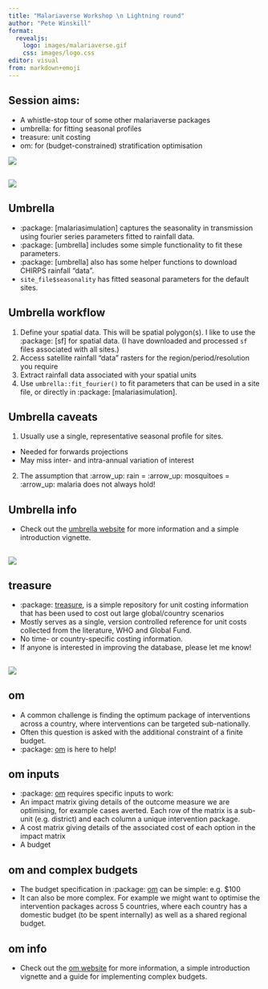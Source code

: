 ```yaml
---
title: "Malariaverse Workshop \n Lightning round"
author: "Pete Winskill"
format:
  revealjs:
    logo: images/malariaverse.gif
    css: images/logo.css
editor: visual
from: markdown+emoji
---
```


## Session aims:

-   A whistle-stop tour of some other malariaverse packages
-   umbrella: for fitting seasonal profiles
-   treasure: unit costing
-   om: for (budget-constrained) stratification optimisation

![](images/Guinea-Pig-bald.jpg){fig-align="center"}

## 

![](images/umbrella.png){fig-align="center"}

## Umbrella

-   :package: \[malariasimulation\] captures the seasonality in transmission using fourier series parameters fitted to rainfall data.
-   :package: \[umbrella\] includes some simple functionality to fit these parameters.
-   :package: \[umbrella\] also has some helper functions to download CHIRPS rainfall "data".
-   `site_file$seasonality` has fitted seasonal parameters for the default sites.

## Umbrella workflow

1.  Define your spatial data. This will be spatial polygon(s). I like to use the :package: \[sf\] for spatial data. (I have downloaded and processed `sf` files associated with all sites.)
2.  Access satellite rainfall "data" rasters for the region/period/resolution you require
3.  Extract rainfall data associated with your spatial units
4.  Use `umbrella::fit_fourier()` to fit parameters that can be used in a site file, or directly in :package: \[malariasimulation\].

## Umbrella caveats

1.  Usually use a single, representative seasonal profile for sites.

-   Needed for forwards projections
-   May miss inter- and intra-annual variation of interest

2.  The assumption that :arrow_up: rain = :arrow_up: mosquitoes = :arrow_up: malaria does not always hold!

## Umbrella info

-   Check out the [umbrella website](https://mrc-ide.github.io/umbrella/) for more information and a simple introduction vignette.

## 

![](images/treasure.png){fig-align="center"}

## treasure

-   :package: [treasure], is a simple repository for unit costing information that has been used to cost out large global/country scenarios
-   Mostly serves as a single, version controlled reference for unit costs collected from the literature, WHO and Global Fund.
-   No time- or country-specific costing information. 
-   If anyone is interested in improving the database, please let me know!

## 

![](images/om.png){fig-align="center"}

## om

-   A common challenge is finding the optimum package of interventions across a country, where interventions can be targeted sub-nationally.
-   Often this question is asked with the additional constraint of a finite budget.
-   :package: [om] is here to help!

## om inputs

-   :package: [om] requires specific inputs to work:
-   An impact matrix giving details of the outcome measure we are optimising, for example cases averted. Each row of the matrix is a sub-unit (e.g. district) and each column a unique intervention package.
-   A cost matrix giving details of the associated cost of each option in the impact matrix
-   A budget

## om and complex budgets

-   The budget specification in :package: [om] can be simple: e.g. \$100
-   It can also be more complex. For example we might want to optimise the intervention packages across 5 countries, where each country has a domestic budget (to be spent internally) as well as a shared regional budget.

## om info

-   Check out the [om website](https://mrc-ide.github.io/om/index.html) for more information, a simple introduction vignette and a guide for implementing complex budgets.
